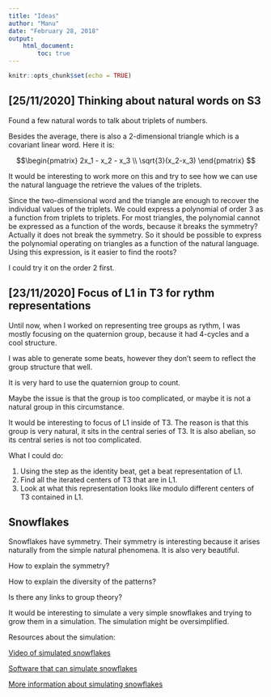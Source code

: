 ```yaml
---
title: "Ideas"
author: "Manu"
date: "February 28, 2018"
output:
    html_document:
        toc: true
---
```


```r
knitr::opts_chunk$set(echo = TRUE)
```

## [25/11/2020] Thinking about natural words on S3

Found a few natural words to talk about triplets of numbers.

Besides the average, there is also a 2-dimensional triangle which is a covariant linear word. Here it is:

$$\begin{pmatrix}
    2x_1 - x_2 - x_3 \\
    \sqrt{3}(x_2-x_3)
    \end{pmatrix}
$$

It would be interesting to work more on this and try to see how we can use the natural language the retrieve the values of the triplets.

Since the two-dimensional word and the triangle are enough to recover the individual values of the triplets.
We could express a polynomial of order 3 as a function from triplets to triplets.
For most triangles, the polynomial cannot be expressed as a function of the words, because it breaks the symmetry?
Actually it does not break the symmetry. So it should be possible to express the polynomial operating on triangles as a function of the natural language.
Using this expression, is it easier to find the roots?

I could try it on the order 2 first.

## [23/11/2020] Focus of L1 in T3 for rythm representations

Until now, when I worked on representing tree groups as rythm, I was mostly focusing on the quaternion group, because it had 4-cycles and a cool structure.

I was able to generate some beats, however they don't seem to reflect the group structure that well.

It is very hard to use the quaternion group to count.

Maybe the issue is that the group is too complicated, or maybe it is not a natural group in this circumstance.

It would be interesting to focus of L1 inside of T3. The reason is that this group is very natural, it sits in the central series of T3. It is also abelian, so its central series is not too complicated.


What I could do:

1. Using the step as the identity beat, get a beat representation of L1.
2. Find all the iterated centers of T3 that are in L1.
3. Look at what this representation looks like modulo different centers of T3 contained in L1.


## Snowflakes

Snowflakes have symmetry. Their symmetry is interesting because it arises naturally from the simple natural phenomena. It is also very beautiful.

How to explain the symmetry?

How to explain the diversity of the patterns?

Is there any links to group theory?

It would be interesting to simulate a very simple snowflakes and trying to grow them in a simulation. The simulation might be oversimplified.

Resources about the simulation:

[Video of simulated snowflakes](https://www.youtube.com/watch?v=kEWYVCbOskQ)

[Software that can simulate snowflakes](http://softology.com.au/voc.htm)

[More information about simulating snowflakes](http://psoup.math.wisc.edu/Snowfakes.htm)